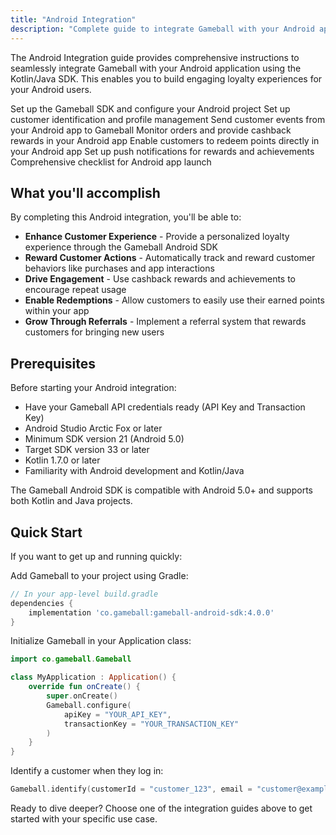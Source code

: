 ```yaml
---
title: "Android Integration"
description: "Complete guide to integrate Gameball with your Android application using Kotlin/Java SDK"
---
```


The Android Integration guide provides comprehensive instructions to seamlessly integrate Gameball with your Android application using the Kotlin/Java SDK. This enables you to build engaging loyalty experiences for your Android users.

<CardGroup cols={2}>
  <Card title="Getting Started" icon="rocket" href="/installation-guide/android/getting-started">
    Set up the Gameball SDK and configure your Android project
  </Card>

  <Card title="Initialize Customer Profile" icon="user" href="/installation-guide/android/initialize-profile">
    Set up customer identification and profile management
  </Card>

  <Card title="Track Customer Events" icon="chart-line" href="/installation-guide/android/track-events">
    Send customer events from your Android app to Gameball
  </Card>

  <Card title="Track Orders & Cashback" icon="shopping-cart" href="/installation-guide/android/track-orders">
    Monitor orders and provide cashback rewards in your Android app
  </Card>

  <Card title="Integrate Redemption" icon="gift" href="/installation-guide/android/integrate-redemption">
    Enable customers to redeem points directly in your Android app
  </Card>

  <Card title="Push Notifications" icon="bell" href="/installation-guide/android/push-notifications">
    Set up push notifications for rewards and achievements
  </Card>

  <Card title="Go-Live Checklist" icon="check-circle" href="/installation-guide/android/go-live-checklist">
    Comprehensive checklist for Android app launch
  </Card>
</CardGroup>

## What you'll accomplish

By completing this Android integration, you'll be able to:

- **Enhance Customer Experience** - Provide a personalized loyalty experience through the Gameball Android SDK
- **Reward Customer Actions** - Automatically track and reward customer behaviors like purchases and app interactions
- **Drive Engagement** - Use cashback rewards and achievements to encourage repeat usage
- **Enable Redemptions** - Allow customers to easily use their earned points within your app
- **Grow Through Referrals** - Implement a referral system that rewards customers for bringing new users

## Prerequisites

Before starting your Android integration:

- Have your Gameball API credentials ready (API Key and Transaction Key)
- Android Studio Arctic Fox or later
- Minimum SDK version 21 (Android 5.0)
- Target SDK version 33 or later
- Kotlin 1.7.0 or later
- Familiarity with Android development and Kotlin/Java

<Note>
The Gameball Android SDK is compatible with Android 5.0+ and supports both Kotlin and Java projects.
</Note>

## Quick Start

If you want to get up and running quickly:

<Steps>
<Step title="Install the SDK">
  Add Gameball to your project using Gradle:
  
  ```gradle
  // In your app-level build.gradle
  dependencies {
      implementation 'co.gameball:gameball-android-sdk:4.0.0'
  }
  ```
</Step>

<Step title="Initialize Gameball">
  Initialize Gameball in your Application class:
  
  ```kotlin
  import co.gameball.Gameball
  
  class MyApplication : Application() {
      override fun onCreate() {
          super.onCreate()
          Gameball.configure(
              apiKey = "YOUR_API_KEY",
              transactionKey = "YOUR_TRANSACTION_KEY"
          )
      }
  }
  ```
</Step>

<Step title="Identify Customer">
  Identify a customer when they log in:
  
  ```kotlin
  Gameball.identify(customerId = "customer_123", email = "customer@example.com")
  ```
</Step>
</Steps>

Ready to dive deeper? Choose one of the integration guides above to get started with your specific use case.

